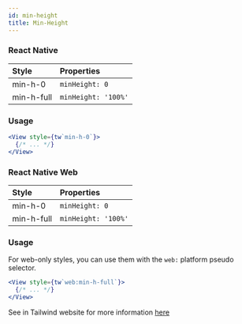 ```yaml
---
id: min-height
title: Min-Height
---
```


### React Native

| Style      | Properties          |
| :--------- | :------------------ |
| min-h-0    | `minHeight: 0`      |
| min-h-full | `minHeight: '100%'` |

### Usage

<!-- prettier-ignore-start -->
```jsx
<View style={tw`min-h-0`}>
  {/* ... */}
</View>
```
<!-- prettier-ignore-end -->

### React Native Web

| Style      | Properties          |
| :--------- | :------------------ |
| min-h-0    | `minHeight: 0`      |
| min-h-full | `minHeight: '100%'` |

### Usage

For web-only styles, you can use them with the `web:` platform pseudo selector.

<!-- prettier-ignore-start -->
```jsx
<View style={tw`web:min-h-full`}>
  {/* ... */}
</View>
```
<!-- prettier-ignore-end -->

See in Tailwind website for more information [here](https://tailwindcss.com/docs/min-height)
